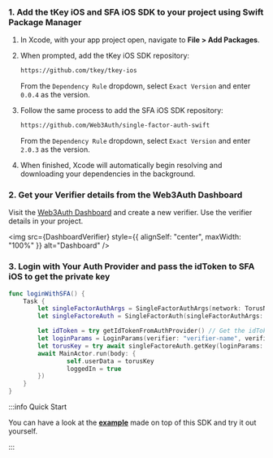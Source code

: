 
### 1. Add the tKey iOS and SFA iOS SDK to your project using Swift Package Manager

1. In Xcode, with your app project open, navigate to **File > Add Packages**.

1. When prompted, add the tKey iOS SDK repository:

   ```sh
   https://github.com/tkey/tkey-ios
   ```

   From the `Dependency Rule` dropdown, select `Exact Version` and enter `0.0.4` as the version.

1. Follow the same process to add the SFA iOS SDK repository:

   ```sh
   https://github.com/Web3Auth/single-factor-auth-swift
   ```

   From the `Dependency Rule` dropdown, select `Exact Version` and enter `2.0.3` as the version.

1. When finished, Xcode will automatically begin resolving and downloading your dependencies in the background.

### 2. Get your Verifier details from the Web3Auth Dashboard

Visit the [Web3Auth Dashboard](https://dashboard.web3auth.io) and create a new verifier. Use the verifier details in your project.

<img src={DashboardVerifier} style={{ alignSelf: "center", maxWidth: "100%" }} alt="Dashboard" />

### 3. Login with Your Auth Provider and pass the idToken to SFA iOS to get the private key

```swift
func loginWithSFA() {
	Task {
		let singleFactorAuthArgs = SingleFactorAuthArgs(network: TorusNetwork.TESTNET)
		let singleFactoreAuth = SingleFactorAuth(singleFactorAuthArgs: singleFactorAuthArgs)

		let idToken = try getIdTokenFromAuthProvider() // Get the idToken from your auth provider
		let loginParams = LoginParams(verifier: "verifier-name", verifierId: "your-verifier-id", idToken: idToken)
		let torusKey = try await singleFactoreAuth.getKey(loginParams: loginParams)
		await MainActor.run(body: {
				self.userData = torusKey
				loggedIn = true
		})
	}
}
```

:::info Quick Start

You can have a look at the **[example](/examples?product=Core+Kit&sdk=tKey+iOS+SDK)** made on top of this SDK and try it out yourself.

:::
